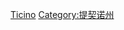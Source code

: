 {{Commonscat|Cities and villages in the canton of Ticino}}

[[Category:瑞士各州市镇|Ticino]]
[[Category:提契诺州|Category:提契诺州]]